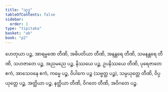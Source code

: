 ```yaml
---
title: "သုဒ္ဓ"
tableOfContents: false
sidebar:
  order: 1
type: "tipitaka"
basket: "ab"
book: "p2"
---
```



<DynamicBreadcrumb />

<Division number="374" book="p2" e="ch" v="38" p="518">

<Paragraph number="3255" book="p2">
ဟေတုယာ ပဉ္စ, အာရမ္မဏေ တီဏိ, အဓိပတိယာ တီဏိ, အနန္တရေ တီဏိ, သမနန္တရေ တီဏိ, သဟဇာတေ ပဉ္စ, အညမညေ ပဉ္စ, နိဿယေ ပဉ္စ, ဥပနိဿယေ တီဏိ, ပုရေဇာတေ ဧကံ, အာသေဝနေ ဧကံ, ကမ္မေ ပဉ္စ, ဝိပါကေ ပဉ္စ (သဗ္ဗတ္ထ ပဉ္စ), သမ္ပယုတ္တေ တီဏိ, ဝိပ္ပယုတ္တေ ပဉ္စ, အတ္ထိယာ ပဉ္စ, နတ္ထိယာ တီဏိ, ဝိဂတေ တီဏိ, အဝိဂတေ ပဉ္စ.
</Paragraph>
</Division>
